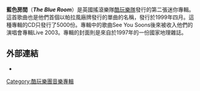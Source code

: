 {{expand|time=2014-03-25T11:50:32+00:00}}
{{unreferenced|time=2014-03-25T11:50:32+00:00}}
'''藍色房間'''（'''''The Blue Room'''''）是英國搖滾樂隊[[酷玩樂隊|酷玩樂隊]]發行的第二張迷你專輯。這首歌曲也是他們首個以帕拉風廠牌發行的單曲的名稱，發行於1999年四月。這種專輯的CD只發行了5000份。專輯中的歌曲See You Soons後來被收入他們的演唱會專輯Live 2003。專輯的封面則是來自於1997年的一份國家地理雜誌。

{{酷玩樂團}}

== 外部連結 ==
*{{official website|http://www.coldplay.com/}}

[[Category:酷玩樂團音樂專輯|Category:酷玩樂團音樂專輯]]